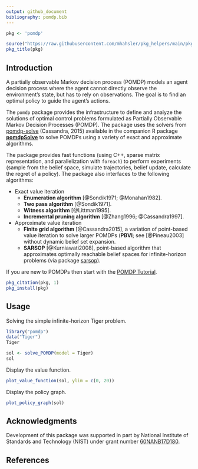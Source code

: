 ```yaml
---
output: github_document
bibliography: pomdp.bib
---
```


```r
pkg <- 'pomdp'

source("https://raw.githubusercontent.com/mhahsler/pkg_helpers/main/pkg_helpers.R")
pkg_title(pkg)
```

## Introduction
A partially observable Markov decision process (POMDP) models an agent decision process
where the agent cannot directly observe the environment's state, but has to rely on 
observations. The goal is to find an optimal policy to guide the agent's actions.

The `pomdp` package provides the infrastructure to define and analyze the solutions 
of optimal control problems formulated as Partially Observable Markov Decision Processes (POMDP). 
The package uses the solvers from [pomdp-solve](http://www.pomdp.org/code/) (Cassandra, 2015) 
available in the companion R package [**pomdpSolve**](https://github.com/mhahsler/pomdpSolve) to solve 
POMDPs using a variety of exact and approximate algorithms.

The package provides
fast functions (using C++, sparse matrix representation, and parallelization with `foreach`) 
to perform experiments (sample from the belief space, 
simulate trajectories, 
belief update, 
calculate the regret of a policy). The package also interfaces
to the following algorithms:

* Exact value iteration
  - __Enumeration algorithm__ [@Sondik1971; @Monahan1982].
  - __Two pass algorithm__ [@Sondik1971].
  - __Witness algorithm__ [@Littman1995].
  - __Incremental pruning algorithm__ [@Zhang1996; @Cassandra1997].

* Approximate value iteration
  - __Finite grid algorithm__ [@Cassandra2015], a variation of point-based value iteration to solve larger POMDPs (__PBVI__; see [@Pineau2003] without dynamic belief set expansion.
  - __SARSOP__ [@Kurniawati2008], point-based algorithm that approximates optimally reachable belief spaces for infinite-horizon problems (via package [sarsop](https://github.com/boettiger-lab/sarsop)).

If you are new to POMDPs then start with the [POMDP Tutorial](https://pomdp.org/tutorial/).

```r
pkg_citation(pkg, 1)
pkg_install(pkg)
```

## Usage

Solving the simple infinite-horizon Tiger problem.
```r
library("pomdp")
data("Tiger")
Tiger
```

```r
sol <- solve_POMDP(model = Tiger)
sol
```

Display the value function.

```r
plot_value_function(sol, ylim = c(0, 20))
```

Display the policy graph.

```r
plot_policy_graph(sol)
```

## Acknowledgments

Development of this package was supported in part by 
National Institute of Standards and Technology (NIST) under grant number 
[60NANB17D180](https://www.nist.gov/ctl/pscr/safe-net-integrated-connected-vehicle-computing-platform).

## References